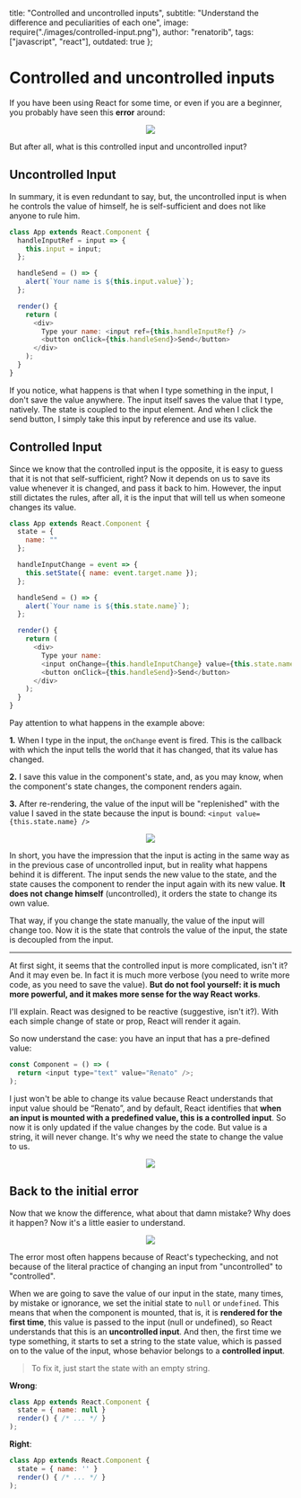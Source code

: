   title: "Controlled and uncontrolled inputs",
  subtitle: "Understand the difference and peculiarities of each one",
  image: require("./images/controlled-input.png"),
  author: "renatorib",
  tags: ["javascript", "react"],
  outdated: true
};

# Controlled and uncontrolled inputs

If you have been using React for some time, or even if you are a beginner, you probably have seen this **error** around:

<p align="center">
  <img src={require("./images/error.png")} />
</p>

But after all, what is this controlled input and uncontrolled input?

## Uncontrolled Input

In summary, it is even redundant to say, but, the uncontrolled input is when he controls the value of himself, he is self-sufficient and does not like anyone to rule him.

```js
class App extends React.Component {
  handleInputRef = input => {
    this.input = input;
  };

  handleSend = () => {
    alert(`Your name is ${this.input.value}`);
  };

  render() {
    return (
      <div>
        Type your name: <input ref={this.handleInputRef} />
        <button onClick={this.handleSend}>Send</button>
      </div>
    );
  }
}
```

If you notice, what happens is that when I type something in the input, I don't save the value anywhere. The input itself saves the value that I type, natively. The state is coupled to the input element. And when I click the send button, I simply take this input by reference and use its value.

## Controlled Input

Since we know that the controlled input is the opposite, it is easy to guess that it is not that self-sufficient, right? Now it depends on us to save its value whenever it is changed, and pass it back to him. However, the input still dictates the rules, after all, it is the input that will tell us when someone changes its value.

```js
class App extends React.Component {
  state = {
    name: ""
  };

  handleInputChange = event => {
    this.setState({ name: event.target.name });
  };

  handleSend = () => {
    alert(`Your name is ${this.state.name}`);
  };

  render() {
    return (
      <div>
        Type your name:
        <input onChange={this.handleInputChange} value={this.state.name} />
        <button onClick={this.handleSend}>Send</button>
      </div>
    );
  }
}
```

Pay attention to what happens in the example above:

**1.** When I type in the input, the `onChange` event is fired. This is the callback with which the input tells the world that it has changed, that its value has changed.

**2.** I save this value in the component's state, and, as you may know, when the component's state changes, the component renders again.

**3.** After re-rendering, the value of the input will be "replenished" with the value I saved in the state because the input is bound: `<input value={this.state.name} />`

<p align="center">
  <img src={require("./images/controlled-input.png")} />
</p>

In short, you have the impression that the input is acting in the same way as in the previous case of uncontrolled input, but in reality what happens behind it is different. The input sends the new value to the state, and the state causes the component to render the input again with its new value. **It does not change himself** (uncontrolled), it orders the state to change its own value.

That way, if you change the state manually, the value of the input will change too. Now it is the state that controls the value of the input, the state is decoupled from the input.

---

At first sight, it seems that the controlled input is more complicated, isn't it? And it may even be. In fact it is much more verbose (you need to write more code, as you need to save the value). **But do not fool yourself: it is much more powerful, and it makes more sense for the way React works**.

I'll explain. React was designed to be reactive (suggestive, isn't it?). With each simple change of state or prop, React will render it again.

So now understand the case: you have an input that has a pre-defined value:

```js
const Component = () => (
  return <input type="text" value="Renato" />;
);
```

I just won't be able to change its value because React understands that input value should be “Renato”, and by default, React identifies that **when an input is mounted with a predefined value, this is a controlled input**. So now it is only updated if the value changes by the code. But value is a string, it will never change. It's why we need the state to change the value to us.

<p align="center">
  <img src={require("./images/dummy.png")} />
</p>

## Back to the initial error

Now that we know the difference, what about that damn mistake? Why does it happen?
Now it's a little easier to understand.

<p align="center">
  <img src={require("./images/whats-wrong.png")} />
</p>

The error most often happens because of React's typechecking, and not because of the literal practice of changing an input from "uncontrolled" to "controlled".

When we are going to save the value of our input in the state, many times, by mistake or ignorance, we set the initial state to `null` or `undefined`. This means that when the component is mounted, that is, it is **rendered for the first time**, this value is passed to the input (null or undefined), so React understands that this is an **uncontrolled input**. And then, the first time we type something, it starts to set a string to the state value, which is passed on to the value of the input, whose behavior belongs to a **controlled input**.

> To fix it, just start the state with an empty string.

**Wrong**:

```js
class App extends React.Component {
  state = { name: null }
  render() { /* ... */ }
);
```

**Right**:

```js
class App extends React.Component {
  state = { name: '' }
  render() { /* ... */ }
);
```
